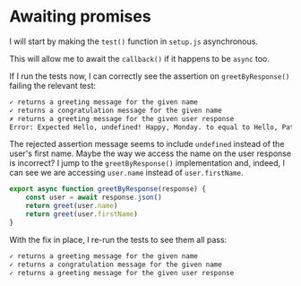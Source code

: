 # Awaiting promises

I will start by making the `test()` function in `setup.js` asynchronous.

<CodeFile file="setup.js" range="11-12" highlight="11" />

This will allow me to await the `callback()` if it happens to be `async` too.

<CodeFile file="setup.js" range="11-19" highlight="13" />

If I run the tests now, I can correctly see the assertion on `greetByResponse()` failing the relevant test:

```txt nocopy nonumber lines=3-4
✓ returns a greeting message for the given name
✓ returns a congratulation message for the given name
✗ returns a greeting message for the given user response
Error: Expected Hello, undefined! Happy, Monday. to equal to Hello, Patrick! Happy, Monday.
```

The rejected assertion message seems to include `undefined` instead of the user's first name. Maybe the way we access the name on the user response is incorrect? I jump to the `greetByResponse()` implementation and, indeed, I can see we are accessing `user.name` instead of `user.firstName`.

```js remove=3 add=4
export async function greetByResponse(response) {
	const user = await response.json()
	return greet(user.name)
	return greet(user.firstName)
}
```

With the fix in place, I re-run the tests to see them all pass:

```txt nocopy nonumber
✓ returns a greeting message for the given name
✓ returns a congratulation message for the given name
✓ returns a greeting message for the given user response
```
